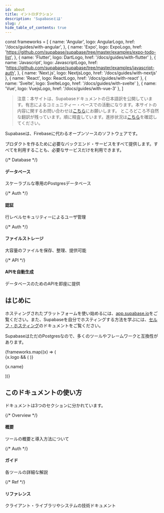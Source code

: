 ```yaml
---
id: about
title: イントロダクション
description: 'Supabaseとは'
slug: /
hide_table_of_contents: true
---
```


<!-- textlint-disable -->


const frameworks = [
  {
    name: 'Angular',
    logo: AngularLogo,
    href: '/docs/guides/with-angular',
  },
  {
    name: 'Expo',
    logo: ExpoLogo,
    href: 'https://github.com/supabase/supabase/tree/master/examples/expo-todo-list',
  },
  { name: 'Flutter', logo: DartLogo, href: '/docs/guides/with-flutter' },
  {
    name: 'Javascript',
    logo: JavascriptLogo,
    href: 'https://github.com/supabase/supabase/tree/master/examples/javascript-auth',
  },
  { name: 'Next.js', logo: NextjsLogo, href: '/docs/guides/with-nextjs' },
  { name: 'React', logo: ReactLogo, href: '/docs/guides/with-react' },
  { name: 'Svelte', logo: SvelteLogo, href: '/docs/guides/with-svelte' },
  { name: 'Vue', logo: VuejsLogo, href: '/docs/guides/with-vue-3' },
]

<!-- textlint-enable -->

> 注意：本サイトは、Supabaseドキュメントの日本語訳を公開しています。有志によるコミュニティー・ベースでの活動になります。本サイトの内容に関するお問い合わせは[こちら](https://github.com/hirotaka/supabase-ja/discussions)にお願いします。
> ところどころ不自然な翻訳が残っています。順に精査しています。進捗状況は[こちら](https://github.com/hirotaka/supabase-ja/issues/7)を確認してください。

Supabaseは、Firebaseに代わるオープンソースのソフトウェアです。


プロダクトを作るために必要なバックエンド・サービスをすべて提供します。すべてを利用することも、必要なサービスだけを利用できます。

<div class="container" style={{ padding: 0 }}>
  <div class="row is-multiline">
    {/* Database */}
    <div class="col col--6">
      <Link class="card" to="/docs/guides/database" style={{ height: '100%' }}>
        <div class="card__body">
          <h4>データベース</h4>
          <p>スケーラブルな専用のPostgresデータベース</p>
        </div>
      </Link>
    </div>
    {/* Auth */}
    <div class="col col--6">
      <Link class="card" to="/docs/guides/auth" style={{ height: '100%' }}>
        <div class="card__body">
          <h4>認証</h4>
          <p>行レベルセキュリティーによるユーザ管理</p>
        </div>
      </Link>
    </div>
    {/* Auth */}
    <div class="col col--6">
      <Link class="card" to="/docs/guides/storage" style={{ height: '100%' }}>
        <div class="card__body">
          <h4>ファイルストレージ</h4>
          <p>大容量のファイルを保存、整理、提供可能</p>
        </div>
      </Link>
    </div>
    {/* API */}
    <div class="col col--6">
      <Link class="card" to="/docs/guides/api" style={{ height: '100%' }}>
        <div class="card__body">
          <h4>APIを自動生成</h4>
          <p>データベースのためのAPIを即座に提供</p>
        </div>
      </Link>
    </div>
  </div>
</div>

## はじめに

ホスティングされたプラットフォームを使い始めるには、[app.supabase.io](https://app.supabase.io)をご覧ください。また、Supabaseを自分でホスティングする方法を学ぶには、[セルフ・ホスティング](/docs/guides/hosting/overview)のドキュメントをご覧ください。

SupabaseはただのPostgresなので、多くのツールやフレームワークと互換性があります。

<div>
  <div class="row is-multiline">
    {frameworks.map((x) => (
      <div key={x.name} class="col col--3">
        <Link class="card" to={x.href}>
          <div class="card__body" style={{ display: 'flex', gap: 20, alignItems: 'center' }}>
            {x.logo && (
              <x.logo width="20" alt={x.name} style={{ display: 'block', maxHeight: 20 }} />
            )}
            <p>{x.name}</p>
          </div>
        </Link>
      </div>
    ))}
  </div>
</div>

## このドキュメントの使い方

ドキュメントは3つのセクションに分かれています。

<div class="container" style={{ padding: 0 }}>
  <div class="row is-multiline">
    {/* Overview */}
    <div class="col col--4">
      <Link class="card" to="/docs/architecture" style={{ height: '100%' }}>
        <div class="card__body">
          <h4>概要</h4>
          <p>ツールの概要と導入方法について</p>
        </div>
      </Link>
    </div>
    {/* Auth */}
    <div class="col col--4">
      <Link class="card" to="/docs/guides" style={{ height: '100%' }}>
        <div class="card__body">
          <h4>ガイド</h4>
          <p>各ツールの詳細な解説</p>
        </div>
      </Link>
    </div>
    {/* Ref */}
    <div class="col col--4">
      <Link class="card" to="/docs/reference/javascript/supabase-client" style={{ height: '100%' }}>
        <div class="card__body">
          <h4>リファレンス</h4>
          <p>クライアント・ライブラリやシステムの技術ドキュメント</p>
        </div>
      </Link>
    </div>
  </div>
</div>
